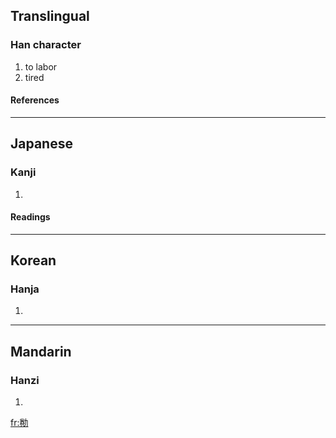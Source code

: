 ==Translingual==
===Han character===
{{Han char|rn=19|rad=力|as=08|sn=10|four=|canj=火山大尸 (FUKS)}}
# to labor
# tired
====References====
{{Han ref|kx=0147.390|dkj=02366|dj=0333.040|hdz=10373.090|uh=52CC|ud=21196}}
----
==Japanese==
===Kanji===
{{ja-kanji|grade=|rs=力08}}
# {{defn|Japanese}} 
====Readings====
{{ja-readings|on=[[けん]] (ken), [[かん]] (kan), [[げん]] (gen)|kun=[[つとめる]] (tsutomeru), [[うむ]] (umu)}}
----
==Korean==
===Hanja===
{{ko-hanja|hangeul=권|rv=gwon|mr=kwŏn}}
# {{defn|Korean}}
----
==Mandarin==
===Hanzi===
{{cmn-hanzi|pin=[[juàn]] ([[juan4]])|wg=chüan<sup>4</sup>}}
# {{defn|Mandarin}}

[[fr:勌]]